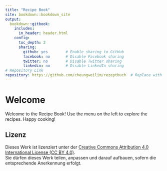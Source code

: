 ```yaml
---
title: "Recipe Book"
site: bookdown::bookdown_site
output: 
  bookdown::gitbook:
    includes:
      in_header: header.html
    config:
      toc_depth: 2
      sharing:
        github: yes        # Enable sharing to GitHub
        facebook: no       # Disable Facebook sharing
        twitter: no        # Disable Twitter sharing
        linkedin: no       # Disable LinkedIn sharing
# Repository Link
repository: https://github.com/cheungweilim/rezeptbuch  # Replace with your GitHub repo URL
---
```


# Welcome {-}

Welcome to the Recipe Book! Use the menu on the left to explore the recipes. Happy cooking!

## Lizenz

Dieses Werk ist lizenziert unter der [Creative Commons Attribution 4.0 International License (CC BY 4.0)](https://creativecommons.org/licenses/by/4.0/).  
Sie dürfen dieses Werk teilen, anpassen und darauf aufbauen, sofern die entsprechende Anerkennung erfolgt.
